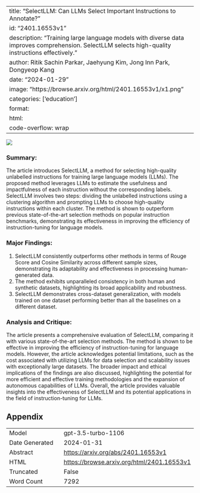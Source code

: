 
---
title: "SelectLLM: Can LLMs Select Important Instructions to Annotate?"
id: "2401.16553v1"
description: "Training large language models with diverse data improves comprehension. SelectLLM selects high-quality instructions effectively."
author: Ritik Sachin Parkar, Jaehyung Kim, Jong Inn Park, Dongyeop Kang
date: "2024-01-29"
image: "https://browse.arxiv.org/html/2401.16553v1/x1.png"
categories: ['education']
format:
  html:
    code-overflow: wrap
---

![](https://browse.arxiv.org/html/2401.16553v1/x1.png)

### Summary:
The article introduces SelectLLM, a method for selecting high-quality unlabelled instructions for training large language models (LLMs). The proposed method leverages LLMs to estimate the usefulness and impactfulness of each instruction without the corresponding labels. SelectLLM involves two steps: dividing the unlabelled instructions using a clustering algorithm and prompting LLMs to choose high-quality instructions within each cluster. The method is shown to outperform previous state-of-the-art selection methods on popular instruction benchmarks, demonstrating its effectiveness in improving the efficiency of instruction-tuning for language models.

### Major Findings:
1. SelectLLM consistently outperforms other methods in terms of Rouge Score and Cosine Similarity across different sample sizes, demonstrating its adaptability and effectiveness in processing human-generated data.
2. The method exhibits unparalleled consistency in both human and synthetic datasets, highlighting its broad applicability and robustness.
3. SelectLLM demonstrates cross-dataset generalization, with models trained on one dataset performing better than all the baselines on a different dataset.

### Analysis and Critique:
The article presents a comprehensive evaluation of SelectLLM, comparing it with various state-of-the-art selection methods. The method is shown to be effective in improving the efficiency of instruction-tuning for language models. However, the article acknowledges potential limitations, such as the cost associated with utilizing LLMs for data selection and scalability issues with exceptionally large datasets. The broader impact and ethical implications of the findings are also discussed, highlighting the potential for more efficient and effective training methodologies and the expansion of autonomous capabilities of LLMs. Overall, the article provides valuable insights into the effectiveness of SelectLLM and its potential applications in the field of instruction-tuning for LLMs.

## Appendix

|          |          |
|----------|----------|
| Model     | gpt-3.5-turbo-1106       |
| Date Generated     | 2024-01-31       |
| Abstract | [https://arxiv.org/abs/2401.16553v1](https://arxiv.org/abs/2401.16553v1)        |
| HTML     | [https://browse.arxiv.org/html/2401.16553v1](https://browse.arxiv.org/html/2401.16553v1)       |
| Truncated       | False       |
| Word Count       | 7292       |